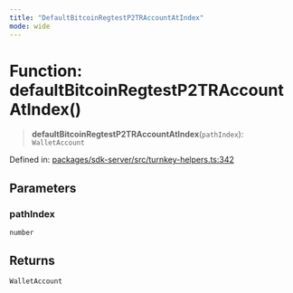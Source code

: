 ```yaml
---
title: "DefaultBitcoinRegtestP2TRAccountAtIndex"
mode: wide
---
```

  
# Function: defaultBitcoinRegtestP2TRAccountAtIndex()

> **defaultBitcoinRegtestP2TRAccountAtIndex**(`pathIndex`): `WalletAccount`

Defined in: [packages/sdk-server/src/turnkey-helpers.ts:342](https://github.com/tkhq/sdk/blob/main/packages/sdk-server/src/turnkey-helpers.ts#L342)

## Parameters

### pathIndex

`number`

## Returns

`WalletAccount`
